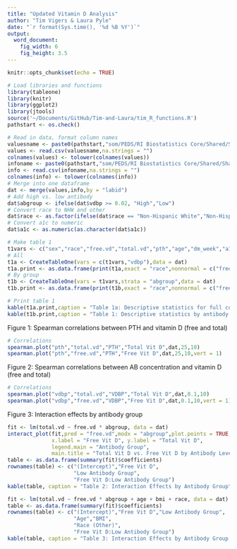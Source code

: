 ```yaml
---
title: "Updated Vitamin D Analysis"
author: "Tim Vigers & Laura Pyle"
date: "`r format(Sys.time(), '%d %B %Y')`"
output:
  word_document:
    fig_width: 6
    fig_height: 3.5
---
```


```r
knitr::opts_chunk$set(echo = TRUE)
```

```r
# Load libraries and functions
library(tableone)
library(knitr)
library(ggplot2)
library(jtools)
source('~/Documents/GitHub/Tim-and-Laura/tim_R_functions.R')
pathstart <- os.check()
```

```r
# Read in data, format column names
valuesname <- paste0(pathstart,"som/PEDS/RI Biostatistics Core/Shared/Shared Projects/Laura Tim projects/Viral Shah/Vitamin D/Data_Cleaned/Values 1-2-2019.csv")
values <- read.csv(valuesname,na.strings = "")
colnames(values) <- tolower(colnames(values))
infoname <- paste0(pathstart,"som/PEDS/RI Biostatistics Core/Shared/Shared Projects/Laura Tim projects/Viral Shah/Vitamin D/Data_Cleaned/Patient information 1-2-2019.csv")
info <- read.csv(infoname,na.strings = "")
colnames(info) <- tolower(colnames(info))
# Merge into one dataframe
dat <- merge(values,info,by = "labid")
# Add high vs. low antibody
dat$abgroup <- ifelse(dat$vdbp >= 0.02, "High","Low")
# Convert race to NHW and other
dat$race <- as.factor(ifelse(dat$race == "Non-Hispanic White","Non-Hispanic White","Other"))
# Convert a1c to numeric
dat$a1c <- as.numeric(as.character(dat$a1c))
```

```r
# Make table 1
t1vars <- c("sex","race","free.vd","total.vd","pth","age","dm_week","a1c","bmi")
# All
t1a <- CreateTableOne(vars = c(t1vars,"vdbp"),data = dat)
t1a.print <- as.data.frame(print(t1a,exact = "race",nonnormal = c("free.vd","total.vd","pth","vdbp","age","dm_week","bmi","a1c")))
# By group
t1b <- CreateTableOne(vars = t1vars,strata = "abgroup",data = dat)
t1b.print <- as.data.frame(print(t1b,exact = "race",nonnormal = c("free.vd","total.vd","pth","vdbp","age","dm_week","bmi","a1c")))
```

```r
# Print table 1
kable(t1a.print,caption = "Table 1a: Descriptive statistics for full cohort.")
kable(t1b.print,caption = "Table 1: Descriptive statistics by antibody group. High Ab defined as >= 0.02 units.")
```

Figure 1: Spearman correlations between PTH and vitamin D (free and total)

```r
# Correlations
spearman.plot("pth","total.vd","PTH","Total Vit D",dat,25,10)
spearman.plot("pth","free.vd","PTH","Free Vit D",dat,25,10,vert = 1)
```

Figure 2: Spearman correlations between AB concentration and vitamin D (free and total)

```r
# Correlations
spearman.plot("vdbp","total.vd","VDBP","Total Vit D",dat,0.1,10)
spearman.plot("vdbp","free.vd","VDBP","Free Vit D",dat,0.1,10,vert = 1)
```

Figure 3: Interaction effects by antibody group

```r
fit <- lm(total.vd ~ free.vd * abgroup, data = dat)
interact_plot(fit,pred = "free.vd",modx = "abgroup",plot.points = TRUE,
              x.label = "Free Vit D", y.label = "Total Vit D",
              legend.main = "Antibody Group", 
              main.title = "Total Vit D vs. Free Vit D by Antibody Level")
table <- as.data.frame(summary(fit)$coefficients)
rownames(table) <- c("(Intercept)","Free Vit D",
                     "Low Antibody Group",
                     "Free Vit D:Low Antibody Group")
kable(table, caption = "Table 2: Interaction Effects by Antibody Group")
```

```r
fit <- lm(total.vd ~ free.vd * abgroup + age + bmi + race, data = dat)
table <- as.data.frame(summary(fit)$coefficients)
rownames(table) <- c("(Intercept)","Free Vit D","Low Antibody Group",
                     "Age","BMI",
                     "Race (Other)",
                     "Free Vit D:Low Antibody Group")
kable(table, caption = "Table 3: Interaction Effects by Antibody Group, adjusted for age, BMI, and race")
```